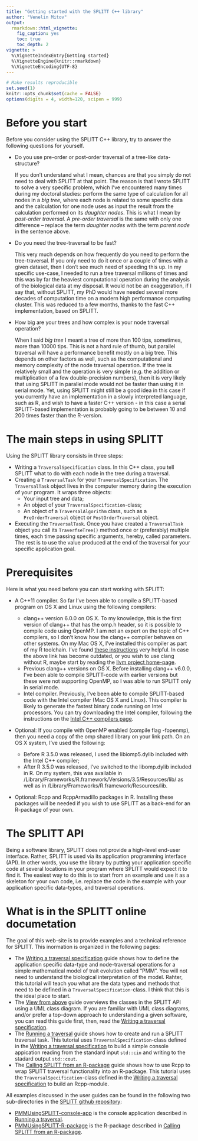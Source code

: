 ```yaml
---
title: "Getting started with the SPLITT C++ library"
author: "Venelin Mitov"
output: 
  rmarkdown::html_vignette:
    fig_caption: yes
    toc: true
    toc_depth: 2
vignette: >
  %\VignetteIndexEntry{Getting started}
  %\VignetteEngine{knitr::rmarkdown}
  %\VignetteEncoding{UTF-8}
---
```


<!-- TODO Add the following to the header:

bibliography: REFERENCES.bib
-->

```r
# Make results reproducible
set.seed(1)
knitr::opts_chunk$set(cache = FALSE)
options(digits = 4, width=120, scipen = 999)
```

# Before you start
Before you consider using the SPLITT C++ library, try to answer the following questions for yourself.

* Do you use pre-order or post-order traversal of a tree-like data-structure?

    If you don't understand what I mean, chances are that you simply do not need to deal with SPLITT at that point. The reason is that I wrote SPLITT to solve a very specific problem, which I've encountered many times during my doctoral studies: perform the same type of calculation for all nodes in a *big tree*, where each node is related to some specific data and the calculation for one node uses as input the result from the calculation performed on its *daughter nodes*. This is what I mean by *post-order traversal*. A  *pre-order traversal* is the same with only one difference -- replace the term *daughter nodes* with the term *parent node* in the sentence above. 

* Do you need the tree-traversal to be fast?

    This very much depends on how frequently do you need to perform the tree-traversal. If you only need to do it once or a couple of times with a given dataset, then I don't see much need of speeding this up. In my specific use-case, I needed to run a tree traversal millions of times and this was by far the heaviest computational operation during the analysis of the biological data at my disposal. It would not be an exaggeration, if I say that, without SPLITT, my PhD would have needed several more decades of computation time on a modern high performance computing cluster. This was reduced to a few months, thanks to the fast C++ implementation, based on SPLITT. 

* How big are your trees and how complex is your node traversal operation?

    When I said *big tree* I meant a tree of more than 100 tips, sometimes, more than 10000 tips. This is not a hard rule of thumb, but parallel traversal will have a performance benefit mostly on a big tree. This depends on other factors as well, such as the computational and memory complexity of the node traversal operation. If the tree is relatively small and the operation is very simple (e.g. the addition or multiplication of a few double-precision numbers), then it is very likely that using SPLITT in parallel mode would not be faster than using it in serial mode. Yet, using SPLITT might still be a good idea in this case if you currently have an implementation in a slowly interpreted language, such as R, and wish to have a faster C++ version - in this case a serial SPLITT-based implementation is probably going to be between 10 and 200 times faster than the R-version. 

# The main steps in using SPLITT

Using the SPLITT library consists in three steps:

* Writing a `TraversalSpecification` class. In this C++ class, you tell SPLITT what to do with each node in the tree during a traversal. 
* Creating a `TraversalTask` for your `TraversalSpecification`. The `TraversalTask` object lives in the computer memory during the execution of your program. It wraps three objects:
    * Your input tree and data;
    * An object of your `TraversalSpecification`-class;
    * An object of a `TraversalAlgorithm` class, such as a `PreOrderTraversal` object or `PostOrderTraversal` object.
* Executing the `TraversalTask`. Once you have created a `TraversalTask` object you call its `TraverfseTree()` method once or (preferably) multiple times, each time passing specific arguments, hereby, called parameters. The rest is to use the value produced at the end of the traversal for your specific application goal. 

# Prerequisites 

Here is what you need before you can start working with SPLITT:

* A C++11 compiler. So far I've been able to compile a SPLITT-based program on OS X and Linux using the following compilers:

    - clang++ version 6.0.0 on OS X. To my knowledge, this is the first version of clang++ that has the omp.h header, so it is possible to compile code using OpenMP. I am not an expert on the topic of C++ compilers, so I don't know how the clang++ compiler behaves on other systems. On my Mac OS X, I've installed this compiler as part of my R toolchain. I've found [these instructions](http://thecoatlessprofessor.com/programming/r-compiler-tools-for-rcpp-on-macos/) very helpful. In case the above link has become outdated, or you wish to use clang without R, maybe start by reading the [llvm project  home-page](http://llvm.org/).
    - Previous clang++ versions on OS X. Before installing clang++ v6.0.0, I've been able to compile SPLITT-code with earlier versions but these were not supporting OpenMP, so I was able to run SPLITT only in serial mode.
    - Intel compiler. Previously, I've been able to compile SPLITT-based code with the Intel compiler (Mac OS X and Linux). This compiler is likely to generate the fastest binary code running on Intel processors. You can try downloading the Intel compiler, following the instructions on the [Intel C++ compilers page](https://software.intel.com/en-us/c-compilers). 

* Optional: If you compile with OpenMP enabled (compile flag -fopenmp), then you need a copy of the omp shared library on your link path. On an OS X system, I've used the following:
    
    - Before R 3.5.0 was released, I used the libiomp5.dylib included with the Intel C++ compiler;
    - After R 3.5.0 was released, I've switched to the libomp.dylib included in R. On my system, this was available in /Library/Frameworks/R.framework/Versions/3.5/Resources/lib/ as well as in /Library/Frameworks/R.framework/Resources/lib. 
    
* Optional: Rcpp and RcppArmadillo packages in R. Installing these packages will be needed if you wish to use SPLITT as a back-end for an R-package of your own.

# The SPLITT API

Being a software library, SPLITT does not provide a high-level end-user interface. Rather, SPLITT is used via its application programming interface (API). In other words, you use the library by putting your application specific code at several locations in your program where SPLITT would expect it to find it. The easiest way to do this is to start from an example and use it as a skeleton for your own code, i.e. replace the code in the example with your application specific data-types, and traversal operations. 

# What is in the SPLITT online documetation

The goal of this web-site is to provide examples and a technical reference for SPLITT. This inormation is organized in the following pages:

* The [Writing a traversal specification](https://venelin.github.io/SPLITT/articles/SPLITTTraversalSpecification.html) guide shows how to define the application specific data-type and node-traversal operations for a simple mathematical model of trait evolution called "PMM". You will not need to understand the biological interpretation of the model. Rahter, this tutorial will teach you what are the data types and methods that need to be defined in a `TraversalSpecification`-class. I think that this is the ideal place to start. 
* The [View from above](https://venelin.github.io/SPLITT/articles/SPLITTClasses.html) guide overviews the classes in the SPLITT API using a UML class diagram. If you are familiar with UML class diagrams, and/or prefer a top-down approach to understanding a given software, you can read this guide first, then, read the [Writing a traversal specification](https://venelin.github.io/SPLITT/articles/SPLITTTraversalSpecification.html).
* The [Running a traversal](https://venelin.github.io/SPLITT/articles/SPLITTRunTraversal.html) guide shows how to create and run a SPLITT traversal task. This tutorial uses `TraversalSpecification`-class defined in the [Writing a traversal specification](https://venelin.github.io/SPLITT/articles/SPLITTTraversalSpecification.html) to build a simple console appication reading from the standard input `std::cin` and writing to the stadard output `std::cout`. 
* The [Calling SPLITT from an R-package](https://venelin.github.io/SPLITT/articles/SPLITTRcppModules.html) guide shows how to use Rcpp to wrap SPLITT traversal functionality into an R-package. This tutorial uses the `TraversalSpecification`-class defined in the [Writing a traversal specification](https://venelin.github.io/SPLITT/articles/SPLITTTraversalSpecification.html) to build an Rcpp-module. 

All examples discussed in the user guides can be found in the following two sub-directories in the [SPLITT github repository](https://github.com/venelin/SPLITT):

* [PMMUsingSPLITT-console-app](https://github.com/venelin/SPLITT/tree/master/PMMUsingSPLITT-console-app) is the console application described in [Running a traversal](https://venelin.github.io/SPLITT/articles/SPLITTRunTraversal.html). 
* [PMMUsingSPLITT-R-package](https://github.com/venelin/SPLITT/tree/master/PMMUsingSPLITT-R-package) is the R-package described in [Calling SPLITT from an R-package](https://venelin.github.io/SPLITT/articles/SPLITTRcppModules.html).


